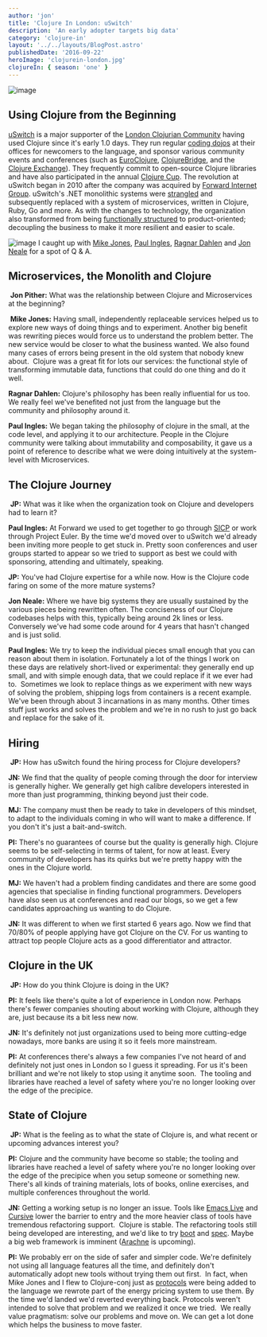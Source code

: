 ```yaml
---
author: 'jon'
title: 'Clojure In London: uSwitch'
description: 'An early adopter targets big data'
category: 'clojure-in'
layout: '../../layouts/BlogPost.astro'
publishedDate: '2016-09-22'
heroImage: 'clojurein-london.jpg'
clojureIn: { season: 'one' }
---
```




<Image alt='image' width={300} src={us} />

## Using Clojure from the Beginning

[uSwitch](https://www.uswitch.com) is a major supporter of the [London Clojurian Community](http://www.londonclojurians.org/) having used Clojure since it's
early 1.0 days. They run regular [coding dojos](http://www.londonclojurians.org/coding-dojos/) at their offices for
newcomers to the language, and sponsor various community events and conferences
(such as [EuroClojure](http://euroclojure.org/), [ClojureBridge](http://www.clojurebridge.org/), and the [Clojure Exchange](https://skillsmatter.com/conferences/6861-clojure-exchange-2015)).
They frequently commit to open-source Clojure libraries and have also participated in the annual [Clojure Cup](https://twitter.com/clojurecup). The revolution at uSwitch began in 2010 after the company was acquired by [Forward Internet Group](http://forward.co.uk/). uSwitch's .NET monolithic systems were
[strangled](http://www.martinfowler.com/bliki/StranglerApplication.html) and
subsequently replaced with a system of microservices, written in Clojure, Ruby,
Go and more. ​As with the changes to technology, the organization also
transformed from being [functionally structured](https://en.wikipedia.org/wiki/Organizational_structure#Functional_structure)
to product-oriented; decoupling the business to make it more resilient and easier to scale.


<Image alt='image' width={500} src={doj} />​ I caught up with [Mike
Jones](https://twitter.com/michael_jones), [Paul
Ingles](https://twitter.com/pingles), [Ragnar Dahlen](https://twitter.com/ragge)
and [Jon Neale](https://twitter.com/jon_neale) for a spot of Q & A.

## Microservices, the Monolith and Clojure

​
**Jon Pither:** What was the relationship between Clojure and
Microservices at the beginning?

​
**Mike Jones:** Having small, independently replaceable services helped us
to explore new ways of doing things and to experiment. Another big
benefit was rewriting pieces would force us to understand the problem
better. The new service would be closer to what the business wanted. We
also found many cases of errors being present in the old system that
nobody knew about.
​
Clojure was a great fit for lots our services: the functional style of
transforming immutable data, functions that could do one thing and do it
well.
​

**Ragnar Dahlen:** Clojure's philosophy has been really influential for us
too. We really feel we've benefited not just from the language but the
community and philosophy around it.
​

**Paul Ingles:** We began taking the philosophy of clojure in the small,
at the code level, and applying it to our architecture. People in the
Clojure community were talking about immutability and composability, it
gave us a point of reference to describe what we were doing intuitively
at the system-level with Microservices.
​

## The Clojure Journey

​
**JP:** What was it like when the organization took on Clojure and
developers had to learn it?
​

**Paul Ingles:** At Forward we used to get together to go through
[SICP](http://web.mit.edu/alexmv/6.037/sicp.pdf) or work through Project
Euler. By the time we'd moved over to uSwitch we'd already been inviting
more people to get stuck in. Pretty soon conferences and user groups
started to appear so we tried to support as best we could with
sponsoring, attending and ultimately, speaking.
​

**JP:** You've had Clojure expertise for a while now. How is the Clojure
code faring on some of the more mature systems?
​

**Jon Neale:** Where we have big systems they are usually sustained by the
various pieces being rewritten often. The conciseness of our Clojure
codebases helps with this, typically being around 2k lines or less.
​
Conversely we've had some code around for 4 years that hasn't changed
and is just solid.
​

**Paul Ingles:** We try to keep the individual pieces small enough that
you can reason about them in isolation. Fortunately a lot of the things
I work on these days are relatively short-lived or experimental: they
generally end up small, and with simple enough data, that we could
replace if it we ever had to.
​
Sometimes we look to replace things as we experiment with new ways of
solving the problem, shipping logs from containers is a recent example.
We've been through about 3 incarnations in as many months. Other times
stuff just works and solves the problem and we're in no rush to just go
back and replace for the sake of it.
​

## Hiring

​
**JP:** How has uSwitch found the hiring process for Clojure developers?
​

**JN:** We find that the quality of people coming through the door for
interview is generally higher. We generally get high calibre developers
interested in more than just programming, thinking beyond just their
code.
​

**MJ:** The company must then be ready to take in developers of this
mindset, to adapt to the individuals coming in who will want to make a
difference. If you don't it's just a bait-and-switch.
​

**PI:** There's no guarantees of course but the quality is generally high.
Clojure seems to be self-selecting in terms of talent, for now at least.
Every community of developers has its quirks but we're pretty happy with
the ones in the Clojure world.
​

**MJ:** We haven't had a problem finding candidates and there are some
good agencies that specialise in finding functional programmers.
Developers have also seen us at conferences and read our blogs, so we
get a few candidates approaching us wanting to do Clojure.
​

**JN:** It was different to when we first started 6 years ago. Now we find
that 70/80% of people applying have got Clojure on the CV. For us
wanting to attract top people Clojure acts as a good differentiator and
attractor.
​

## Clojure in the UK

​
**JP:** How do you think Clojure is doing in the UK?
​

**PI:** It feels like there's quite a lot of experience in London now.
Perhaps there's fewer companies shouting about working with Clojure,
although they are, just because its a bit less new now.
​

**JN:** It's definitely not just organizations used to being more
cutting-edge nowadays, more banks are using it so it feels more
mainstream.
​

**PI:** At conferences there's always a few companies I've not heard of
and definitely not just ones in London so I guess it spreading. For us
it's been brilliant and we're not likely to stop using it anytime soon.
​
The tooling and libraries have reached a level of safety where you're no
longer looking over the edge of the precipice.
​

## State of Clojure

​
**JP:** What is the feeling as to what the state of Clojure is, and what
recent or upcoming advances interest you?
​

**PI:** Clojure and the community have become so stable; the tooling and
libraries have reached a level of safety where you're no longer looking
over the edge of the precipice when you setup someone or something new.
There's all kinds of training materials, lots of books, online
exercises, and multiple conferences throughout the world.
​

**JN:** Getting a working setup is no longer an issue. Tools like [Emacs Live](https://github.com/overtone/emacs-live) and
[Cursive](https://cursive-ide.com/) lower the barrier to entry and the
more heavier class of tools have tremendous refactoring support.
​
Clojure is stable. The refactoring tools still being developed are
interesting, and we'd like to try [boot](http://boot-clj.com/) and
[spec](https://clojure.org/about/spec). Maybe a big web framework is
imminent
([Arachne](https://www.kickstarter.com/projects/1346708779/arachne-rapid-web-development-for-clojure)
is upcoming).
​

**PI:** We probably err on the side of safer and simpler code. We're
definitely not using all language features all the time, and definitely
don't automatically adopt new tools without trying them out first.
​
In fact, when Mike Jones and I flew to Clojure-conj just as
[protocols](http://clojure.org/reference/protocols) were being added to
the language we rewrote part of the energy pricing system to use them.
By the time we'd landed we'd reverted everything back. Protocols weren't
intended to solve that problem and we realized it once we tried.
​
We really value pragmatism: solve our problems and move on. We can get a
lot done which helps the business to move faster.

